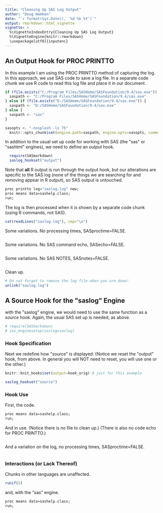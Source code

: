 ```yaml
---
title: "Cleaning Up SAS Log Output"
author: "Doug Hemken"
date: "`r format(Sys.Date(), '%d %b %Y')`"
output: rmarkdown::html_vignette
vignette: >
  %\VignetteIndexEntry{Cleaning Up SAS Log Output}
  %\VignetteEngine{knitr::rmarkdown}
  \usepackage[utf8]{inputenc}
---
```


## An Output Hook for PROC PRINTTO
In this example I am using the PROC PRINTTO method of capturing the log.
In this approach, we use SAS code to save a log file.  In a separate code
chunk we use R code to read this log file and place it in our document.

```r
if (file.exists("C:/Program Files/SASHome/SASFoundation/9.4/sas.exe")) {
  saspath <- "C:/Program Files/SASHome/SASFoundation/9.4/sas.exe"
} else if (file.exists("D:/SASHome/SASFoundation/9.4/sas.exe")) {
  saspath <- "D:/SASHome/SASFoundation/9.4/sas.exe"
} else {
  saspath <- "sas"
}

sasopts <- "-nosplash -ls 75"
  knitr::opts_chunk$set(engine.path=saspath, engine.opts=sasopts, comment="")
```

In addition to the usual set up code for working with SAS (the \"sas\" or
\"sashtml\" engines), we need to define an *output* hook.
```r
  require(SASmarkdown)
  saslog_hookset("output")
```

Note that **all** R output is run through the output hook, but our alterations
are specific to the SAS log (none of the things we are searching for
and removing appear in R output), so SAS output is untouched.

```r
proc printto log="saslog.log" new;
proc means data=sashelp.class;
run;
```

The log is then processed when it is shown by a separate code chunk (using
R commands, not SAS).
```r
cat(readLines("saslog.log"), sep="\n")
```

Some variations.  No processing times, SASproctime=FALSE.
```r
```

Some variations.  No SAS command echo, SASecho=FALSE.
```r
```

Some variations.  No SAS NOTES, SASnotes=FALSE.
```r
```

Clean up.
```r
# Do not forget to remove the log file when you are done!
unlink("saslog.log")
```

## A Source Hook for the \"saslog\" Engine
with the \"saslog\" engine, we would need to use the same function as 
a *source* hook.  Again, the usual SAS set up is needed, as above.
```r
# require(SASmarkdown)
# sas_enginesetup(saslog=saslog)
```

### Hook Specification
Next we redefine how \"source\" is
displayed. (Notice we reset the \"output\" hook, from above.  In
general you will NOT need to reset, you will use one or the other.)
```r
knitr::knit_hooks$set(output=hook_orig) # just for this example

saslog_hookset("source")
```

### Hook Use
First, the code.
```r
proc means data=sashelp.class;
run;
```

And in use.  (Notice there is no file to clean up.)
(There is also no code echo for PROC PRINTTO.)
```r
```

And a variation on the log, no processing times, SASproctime=FALSE.
```r
```

### Interactions (or Lack Thereof)
Chunks in other languages are unaffected.
```r
runif(5)
```

and, with the \"sas\" engine.
```r
proc means data=sashelp.class;
run;
```